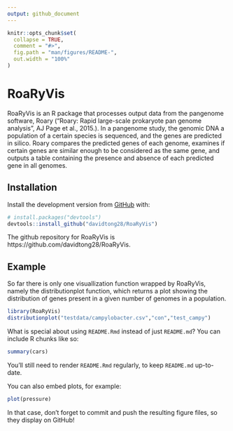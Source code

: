 ```yaml
---
output: github_document
---
```


<!-- README.md is generated from README.Rmd. Please edit that file -->

```r
knitr::opts_chunk$set(
  collapse = TRUE,
  comment = "#>",
  fig.path = "man/figures/README-",
  out.width = "100%"
)
```

# RoaRyVis

<!-- badges: start -->
<!-- badges: end -->

RoaRyVis is an R package that processes output data from the pangenome software, Roary ("Roary: Rapid large-scale prokaryote pan genome analysis", AJ Page et al., 2015.). In a pangenome study, the genomic DNA a population of a certain species is sequenced, and the genes are predicted in silico. Roary compares the predicted genes of each genome, examines if certain genes are similar enough to be considered as the same gene, and outputs a table containing the presence and absence of each predicted gene in all genomes.

## Installation


Install the development version from [GitHub](https://github.com/) with:

``` r
# install.packages("devtools")
devtools::install_github("davidtong28/RoaRyVis")
```
The github repository for RoaRyVis is https://github.com/davidtong28/RoaRyVis.

## Example

So far there is only one visuallization function wrapped by RoaRyVis, namely the distributionplot function, which returns a plot showing the distribution of genes present in a given number of genomes in a population.

```r
library(RoaRyVis)
distributionplot("testdata/campylobacter.csv","con","test_campy")
```

What is special about using `README.Rmd` instead of just `README.md`? You can include R chunks like so:

```r
summary(cars)
```

You'll still need to render `README.Rmd` regularly, to keep `README.md` up-to-date.

You can also embed plots, for example:

```r
plot(pressure)
```

In that case, don't forget to commit and push the resulting figure files, so they display on GitHub!
